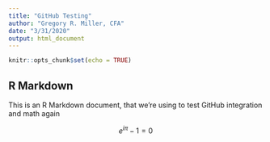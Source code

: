 ```yaml
---
title: "GitHub Testing"
author: "Gregory R. Miller, CFA"
date: "3/31/2020"
output: html_document
---
```


```r
knitr::opts_chunk$set(echo = TRUE)
```

## R Markdown

This is an R Markdown document, that we're using to test GitHub integration and math again

$$e^{i\pi}-1=0$$

